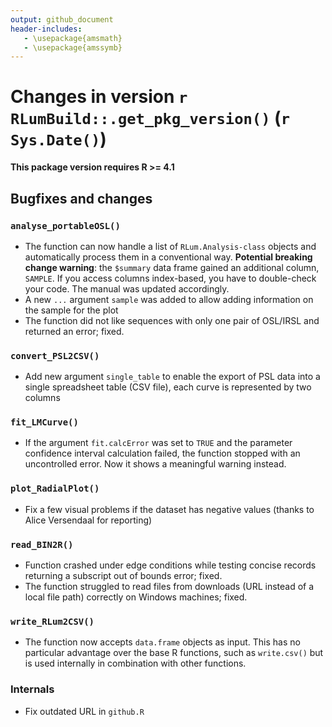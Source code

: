 ```yaml
---
output: github_document
header-includes:
   - \usepackage{amsmath}
   - \usepackage{amssymb}
---
```

<!-- NEWS.md was auto-generated by NEWS.Rmd. Please DO NOT edit by hand!-->

# Changes in version `r RLumBuild::.get_pkg_version()` (`r Sys.Date()`)

**This package version requires R >= 4.1**

## Bugfixes and changes

### `analyse_portableOSL()`
* The function can now handle a list of `RLum.Analysis-class` objects and automatically process 
them in a conventional way. **Potential breaking change warning**: the `$summary` data frame
gained an additional column, `SAMPLE`. If you access columns index-based, you 
have to double-check your code. The manual was updated accordingly.
* A new `...` argument `sample` was added to allow adding information on the sample for the plot
* The function did not like sequences with only one pair of OSL/IRSL and returned an error; fixed. 

### `convert_PSL2CSV()`
* Add new argument `single_table` to enable the export of PSL data into a single spreadsheet table (CSV file), 
each curve is represented by two columns

### `fit_LMCurve()`
* If the argument `fit.calcError` was set to `TRUE` and the parameter confidence interval 
calculation failed, the function stopped with an uncontrolled error. Now it shows a meaningful 
warning instead. 

### `plot_RadialPlot()`
* Fix a few visual problems if the dataset has negative values (thanks to Alice Versendaal for reporting)

### `read_BIN2R()`
* Function crashed under edge conditions while testing concise records returning a 
subscript out of bounds error; fixed.
* The function struggled to read files from downloads (URL instead of a local file path) correctly 
on Windows machines; fixed. 

### `write_RLum2CSV()`
* The function now accepts `data.frame` objects as input. This has no particular advantage
over the base R functions, such as `write.csv()` but is used internally in combination with 
other functions. 

### Internals
* Fix outdated URL in `github.R`

